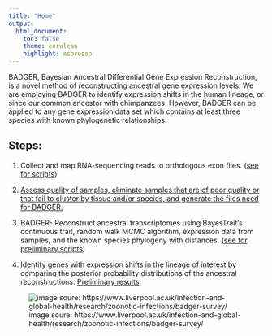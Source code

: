 ```yaml
---
title: "Home"
output:
  html_document:
    toc: false
    theme: cerulean
    highlight: espresso
---
```


BADGER, Bayesian Ancestral Differential Gene Expression Reconstruction, is a novel method of reconstructing ancestral gene expression levels. We are employing BADGER to identify expression shifts in the human lineage, or since our common ancestor with chimpanzees. However, BADGER can be applied to any gene expression data set which contains at least three species with known phylogenetic relationships.

## Steps:

 1) Collect and map RNA-sequencing reads to orthologous exon files. ([see for scripts](https://github.com/erinfry6/RNASeqRealignAcrossPrimates))
 
 2) [Assess quality of samples, eliminate samples that are of poor quality or that fail to cluster by tissue and/or species, and generate the files need for BADGER.](PrepDataforBAGER.html)

 3) BADGER- Reconstruct ancestral transcriptomes using BayesTrait’s continuous trait, random walk MCMC algorithm, expression data from samples, and the known species phylogeny with distances. ([see for preliminary scripts](https://github.com/erinfry6/AncGeneExpReconstructionBT))

 4) Identify genes with expression shifts in the lineage of interest by comparing the posterior probability distributions of the ancestral reconstructions. [Preliminary results](BADGERAnalysis.html)

![image soure: https://www.liverpool.ac.uk/infection-and-global-health/research/zoonotic-infections/badger-survey/](https://www.liverpool.ac.uk/media/livacuk/infectionandglobalhealth/badger.jpg)
